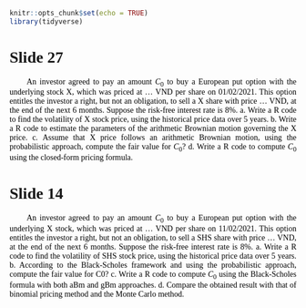 <style>

body {
  font-family: "Georgia";
  text-align: justify;
}

p {
  font-family: "Georgia";
  text-indent: 30px;
  color: black;
  font-style: normal;
}
</style>

```r
knitr::opts_chunk$set(echo = TRUE)
library(tidyverse)
```

# Slide 27

An investor agreed to pay an amount $C_0$ to buy a European put option with the underlying stock X, which was priced at ... VND per share on 01/02/2021. This option entitles the investor a right, but not an obligation, to sell a X share with price ... VND, at the end of the next 6 months. Suppose the risk-free interest rate is 8%.
a. Write a R code to find the volatility of X stock price, using the historical price data over 5 years.
b. Write a R code to estimate the parameters of the arithmetic Brownian motion governing the X price.
c. Assume that X price follows an arithmetic Brownian motion, using the probabilistic approach, compute the fair value for $C_0$?
d. Write a R code to compute $C_0$ using the closed-form pricing formula.

# Slide 14

An investor agreed to pay an amount $C_0$ to buy a European put option with the underlying X stock, which was priced at ... VND per share on 11/02/2021. This option entitles the investor a right, but not an obligation, to sell a SHS share with price ... VND, at the end of the next 6 months. Suppose the risk-free interest rate is 8%.
a. Write a R code to find the volatility of SHS stock price, using the historical price data over 5 years.
b. According to the Black-Scholes framework and using the probabilistic approach, compute the fair value for C0?
c. Write a R code to compute $C_0$ using the Black-Scholes formula with both aBm and gBm approaches.
d. Compare the obtained result with that of binomial pricing method and the Monte Carlo method.
